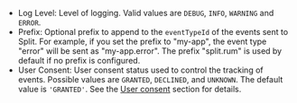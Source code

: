 - Log Level: Level of logging. Valid values are `DEBUG`, `INFO`, `WARNING` and `ERROR`.
- Prefix: Optional prefix to append to the `eventTypeId` of the events sent to Split. For example, if you set the prefix to "my-app", the event type "error" will be sent as "my-app.error". The prefix "split.rum" is used by default if no prefix is configured.
- User Consent: User consent status used to control the tracking of events. Possible values are `GRANTED`, `DECLINED`, and `UNKNOWN`. The default value is `'GRANTED'`. See the [User consent](#user-consent) section for details.